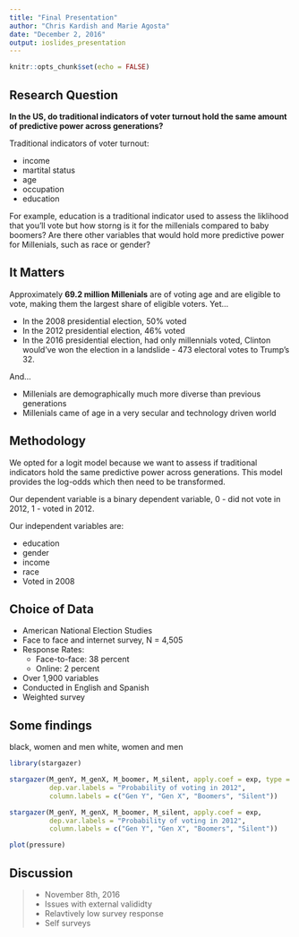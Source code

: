 ```yaml
---
title: "Final Presentation"
author: "Chris Kardish and Marie Agosta"
date: "December 2, 2016"
output: ioslides_presentation
---
```


```r
knitr::opts_chunk$set(echo = FALSE)
```

## Research Question 

 **In the US, do traditional indicators of voter turnout hold the same amount of predictive power across generations?** 

Traditional indicators of voter turnout: 

- income 
- martital status 
- age
- occupation
- education 

For example, education is a traditional indicator used to assess the liklihood that you'll vote but how storng is it for the millenials compared to baby boomers? Are there other variables that would hold more predictive power for Millenials, such as race or gender? 

## It Matters

Approximately **69.2 million Millenials** are of voting age and are eligible to vote, making them the largest share of eligible voters. Yet...

- In the 2008 presidential election, 50% voted 
- In the 2012 presidential election, 46% voted 
- In the 2016 presidential election, had only millennials voted, Clinton would've won the election in a landslide - 473 electoral votes to Trump's 32.

And... 

- Millenials are demographically much more diverse than previous generations  
- Millenials came of age in a very secular and technology driven world 

## Methodology 

We opted for a logit model because we want to assess if traditional indicators hold the same predictive power across generations. This model provides the log-odds which then need to be transformed. 

Our dependent variable is a binary dependent variable, 0 - did not vote in 2012, 1 - voted in 2012. 

Our independent variables are: 

- education
- gender
- income
- race
- Voted in 2008 

## Choice of Data 

- American National Election Studies 
- Face to face and internet survey, N = 4,505
- Response Rates: 
    + Face-to-face: 38 percent
    + Online: 2 percent
- Over 1,900 variables
- Conducted in English and Spanish 
- Weighted survey 

## Some findings 

black, women and men
white, women and men 

```r

library(stargazer)

stargazer(M_genY, M_genX, M_boomer, M_silent, apply.coef = exp, type = 'text',
          dep.var.labels = "Probability of voting in 2012", 
          column.labels = c("Gen Y", "Gen X", "Boomers", "Silent"))

stargazer(M_genY, M_genX, M_boomer, M_silent, apply.coef = exp,
          dep.var.labels = "Probability of voting in 2012", 
          column.labels = c("Gen Y", "Gen X", "Boomers", "Silent"))
```

```r
plot(pressure)
```

## Discussion 

>- November 8th, 2016 
>- Issues with external valididty
>- Relavtively low survey response 
>- Self surveys 


